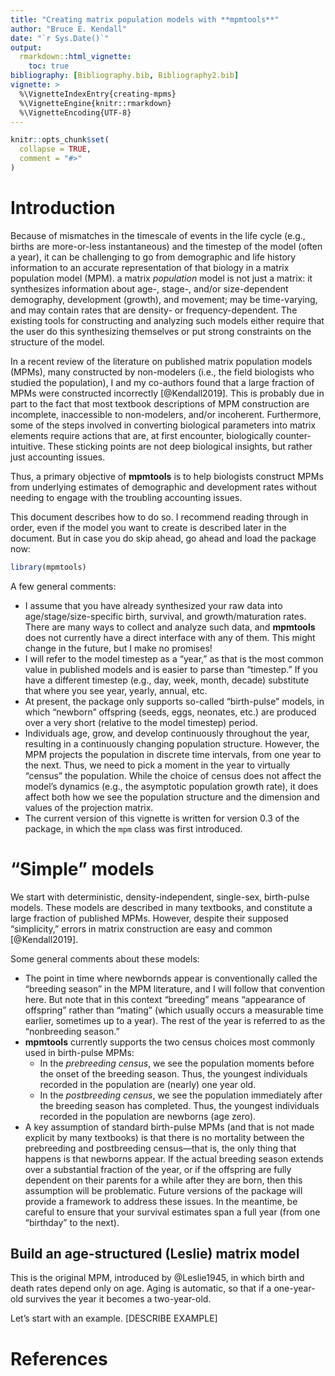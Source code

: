 ```yaml
---
title: "Creating matrix population models with **mpmtools**"
author: "Bruce E. Kendall"
date: "`r Sys.Date()`"
output: 
  rmarkdown::html_vignette:
    toc: true
bibliography: [Bibliography.bib, Bibliography2.bib]
vignette: >
  %\VignetteIndexEntry{creating-mpms}
  %\VignetteEngine{knitr::rmarkdown}
  %\VignetteEncoding{UTF-8}
---
```


```r
knitr::opts_chunk$set(
  collapse = TRUE,
  comment = "#>"
)
```
# Introduction
Because of mismatches in the timescale of events in the life cycle (e.g., births are more-or-less instantaneous) and the timestep of the model (often a year), it can be challenging to go from demographic and life history information to an accurate representation of that biology in a matrix population model (MPM). 
a matrix *population* model is not just a matrix: it synthesizes information about age-, stage-, and/or size-dependent demography, development (growth), and movement; may be time-varying, and may contain rates that are density- or frequency-dependent. 
The existing tools for constructing and analyzing such models either require that the user do this synthesizing themselves or put strong constraints on the structure of the model. 

In a recent review of the literature on published matrix population models (MPMs), many constructed by non-modelers (i.e., the field biologists who studied the population), I and my co-authors found that a large fraction of MPMs were constructed incorrectly [@Kendall2019]. 
This is probably due in part to the fact that most textbook descriptions of MPM construction are incomplete, inaccessible to non-modelers, and/or incoherent. 
Furthermore, some of the steps involved in converting biological parameters into matrix elements require actions that are, at first encounter, biologically counter-intuitive.
These sticking points are not deep biological insights, but rather just accounting issues.

Thus, a primary objective of **mpmtools** is to help biologists construct MPMs from underlying estimates of demographic and development rates without needing to engage with the troubling accounting issues.

This document describes how to do so. 
I recommend reading through in order, even if the model you want to create is described later in the document.
But in case you do skip ahead, go ahead and load the package now:
```r
library(mpmtools)
```

A few general comments:

- I assume that you have already synthesized your raw data into age/stage/size-specific birth, survival, and growth/maturation rates. 
There are many ways to collect and analyze such data, and **mpmtools** does not currently have a direct interface with any of them.
This might change in the future, but I make no promises!
- I will refer to the model timestep as a "year," as that is the most common value in published models and is easier to parse than "timestep." 
If you have a different timestep (e.g., day, week, month, decade) substitute that where you see year, yearly, annual, etc.
- At present, the package only supports so-called "birth-pulse" models, in which "newborn" offspring (seeds, eggs, neonates, etc.) are produced over a very short (relative to the model timestep) period. 
- Individuals age, grow, and develop continuously throughout the year, resulting in a continuously changing population structure. 
However, the MPM projects the population in discrete time intervals, from one year to the next. 
Thus, we need to pick a moment in the year to virtually "census" the population.
While the choice of census does not affect the model's dynamics (e.g., the asymptotic population growth rate), it does affect both how we see the population structure and the dimension and values of the projection matrix.
- The current version of this vignette is written for version 0.3 of the package, in which the `mpm` class was first introduced.

# "Simple" models
We start with deterministic, density-independent, single-sex, birth-pulse models. These models are described in many textbooks, and constitute a large fraction of published MPMs. However, despite their supposed "simplicity," errors in matrix construction are easy and common [@Kendall2019].

Some general comments about these models:

- The point in time where newbornds appear is conventionally called the "breeding season" in the MPM literature, and I will follow that convention here. 
But note that in this context "breeding" means "appearance of offspring" rather than "mating" (which usually occurs a measurable time earlier, sometimes up to a year). 
The rest of the year is referred to as the "nonbreeding season."
- **mpmtools** currently supports the two census choices most commonly used in birth-pulse MPMs:
    - In the *prebreeding census*, we see the population moments before the onset of the breeding season.
    Thus, the youngest individuals recorded in the population are (nearly) one year old.
    - In the *postbreeding census*, we see the population immediately after the breeding season has completed. 
    Thus, the youngest individuals recorded in the population are newborns (age zero).
- A key assumption of standard birth-pulse MPMs (and that is not made explicit by many textbooks) is that there is no mortality between the prebreeding and postbreeding census---that is, the only thing that happens is that newborns appear.
If the actual breeding season extends over a substantial fraction of the year, or if the offspring are fully dependent on their parents for a while after they are born, then this assumption will be problematic.
Future versions of the package will provide a framework to address these issues.
In the meantime, be careful to ensure that your survival estimates span a full year (from one "birthday" to the next).


## Build an age-structured (Leslie) matrix model
This is the original MPM, introduced by @Leslie1945, in which birth and death rates depend only on age.
Aging is automatic, so that if a one-year-old survives the year it becomes a two-year-old.

Let's start with an example.
[DESCRIBE EXAMPLE]


# References